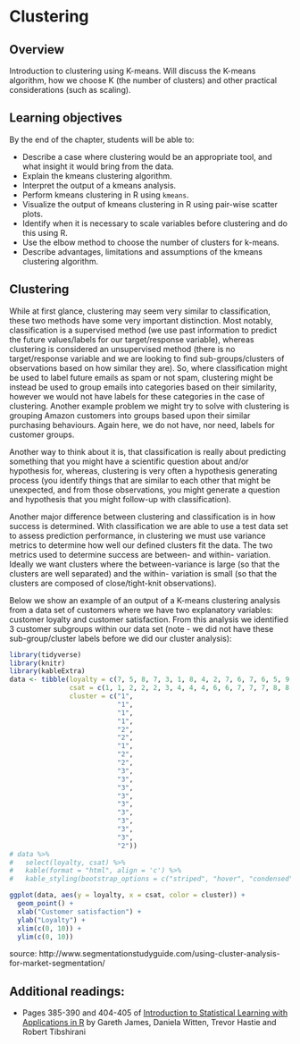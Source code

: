 # Clustering {#clustering}

## Overview 
Introduction to clustering using K-means. Will discuss the K-means algorithm, how we choose K (the number of clusters) and other practical considerations (such as scaling).

## Learning objectives 
By the end of the chapter, students will be able to:

* Describe a case where clustering would be an appropriate tool, and what insight it would bring from the data.
* Explain the kmeans clustering algorithm.
* Interpret the output of a kmeans analysis.
* Perform kmeans clustering in R using `kmeans`.
* Visualize the output of kmeans clustering in R using pair-wise scatter plots.
* Identify when it is necessary to scale variables before clustering and do this using R.
* Use the elbow method to choose the number of clusters for k-means.
* Describe advantages, limitations and assumptions of the kmeans clustering algorithm.

## Clustering
While at first glance, clustering may seem very similar to classification, these two methods have some very important distinction. Most notably, classification is a supervised method (we use past information to predict the future values/labels for our target/response variable), whereas clustering is considered an unsupervised method (there is no target/response variable and we are looking to find sub-groups/clusters of observations based on how similar they are). So, where classification might be used to label future emails as spam or not spam, clustering might be instead be used to group emails into categories based on their similarity, however we would not have labels for these categories in the case of clustering. Another example problem we might try to solve with clustering is grouping Amazon customers into groups based upon their similar purchasing behaviours. Again here, we do not have, nor need, labels for customer groups.

Another way to think about it is, that classification is really about predicting something that you might have a scientific question about and/or hypothesis for, whereas, clustering is very often a hypothesis generating process (you identify things that are similar to each other that might be unexpected, and from those observations, you might generate a question and hypothesis that you might follow-up with classification).

Another major difference between clustering and classification is in how success is determined. With classification we are able to use a test data set to assess prediction performance, in clustering we must use variance metrics to determine how well our defined clusters fit the data. The two metrics used to determine success are between- and within- variation. Ideally we want clusters where the between-variance is large (so that the clusters are well separated) and the within- variation is small (so that the clusters are composed of close/tight-knit observations).

Below we show an example of an output of a K-means clustering analysis from a data set of customers where we have two explanatory variables: customer loyalty and customer satisfaction. From this analysis we identified 3 customer subgroups within our data set (note - we did not have these sub-group/cluster labels before we did our cluster analysis):


```r
library(tidyverse)
library(knitr)
library(kableExtra)
data <- tibble(loyalty = c(7, 5, 8, 7, 3, 1, 8, 4, 2, 7, 6, 7, 6, 5, 9, 7, 9, 5, 2),
               csat = c(1, 1, 2, 2, 2, 3, 4, 4, 4, 6, 6, 7, 7, 7, 8, 8, 9, 9, 3),
               cluster = c("1",
                           "1",
                           "1",
                           "1",
                           "2",
                           "2",
                           "1",
                           "2",
                           "2",
                           "3",
                           "3",
                           "3",
                           "3",
                           "3",
                           "3",
                           "3",
                           "3",
                           "3", 
                           "2"))
# data %>% 
#   select(loyalty, csat) %>% 
#   kable(format = "html", align = 'c') %>% 
#   kable_styling(bootstrap_options = c("striped", "hover", "condensed", "responsive", full_width = F))
```



```r
ggplot(data, aes(y = loyalty, x = csat, color = cluster)) +
  geom_point() +
  xlab("Customer satisfaction") +
  ylab("Loyalty") +
  xlim(c(0, 10)) +
  ylim(c(0, 10))
```

source: http://www.segmentationstudyguide.com/using-cluster-analysis-for-market-segmentation/

## Additional readings:
- Pages 385-390 and 404-405 of [Introduction to Statistical Learning with Applications in R](http://www-bcf.usc.edu/~gareth/ISL/ISLR%20Seventh%20Printing.pdf) by Gareth James, Daniela Witten, Trevor Hastie and Robert Tibshirani